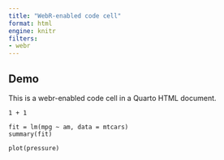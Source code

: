 ---
title: "WebR-enabled code cell"
format: html
engine: knitr
filters:
- webr
---

## Demo

This is a webr-enabled code cell in a Quarto HTML document.

```{webr}
1 + 1 
```

```{webr}
fit = lm(mpg ~ am, data = mtcars)
summary(fit)
```

```{webr}
plot(pressure)
```
